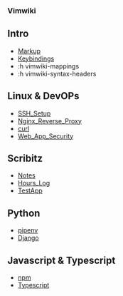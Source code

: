 === Vimwiki === 

== Intro ==
* [[Markup]] 
* [[Keybindings]] 
* :h vimwiki-mappings
* :h vimwiki-syntax-headers

== Linux & DevOPs ==
* [[SSH_Setup]]
* [[Nginx_Reverse_Proxy]]
* [[curl]]
* [[Web_App_Security]]

== Scribitz ==
* [[Notes]]
* [[Hours_Log]]
* [[TestApp]]

== Python ==
* [[pipenv]]
* [[Django]]

== Javascript & Typescript ==
* [[npm]]
* [[Typescript]]
